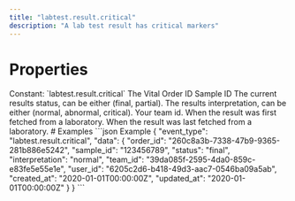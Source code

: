 ```yaml
---
title: "labtest.result.critical"
description: "A lab test result has critical markers"
---
```

# Properties
<ResponseField name="event_type" type="const string" required="true">
Constant: `labtest.result.critical`
</ResponseField>
<ResponseField name="data" type="ClientFacingCriticalResult" required="true">
<Expandable title="ClientFacingCriticalResult" defaultOpen="true">
<ResponseField name="order_id" type="string" required="true">
The Vital Order ID
</ResponseField>
<ResponseField name="sample_id" type="string" required="true">
Sample ID
</ResponseField>
<ResponseField name="status" type="string" required="true">
The current results status, can be either (final, partial).
</ResponseField>
<ResponseField name="interpretation" type="string" required="true">
The results interpretation, can be either (normal, abnormal, critical).
</ResponseField>
<ResponseField name="team_id" type="string" required="true">
Your team id.
</ResponseField>
<ResponseField name="user_id" type="string" required="true">
</ResponseField>
<ResponseField name="created_at" type="string" required="true">
When the result was first fetched from a laboratory.
</ResponseField>
<ResponseField name="updated_at" type="string" required="true">
When the result was last fetched from a laboratory.
</ResponseField>
</Expandable>
</ResponseField>
# Examples
<CodeGroup>
```json Example
{
  "event_type": "labtest.result.critical",
  "data": {
    "order_id": "260c8a3b-7338-47b9-9365-281b886e5242",
    "sample_id": "123456789",
    "status": "final",
    "interpretation": "normal",
    "team_id": "39da085f-2595-4da0-859c-e83fe5e55e1e",
    "user_id": "6205c2d6-b418-49d3-aac7-0546ba09a5ab",
    "created_at": "2020-01-01T00:00:00Z",
    "updated_at": "2020-01-01T00:00:00Z"
  }
}
```
</CodeGroup>
